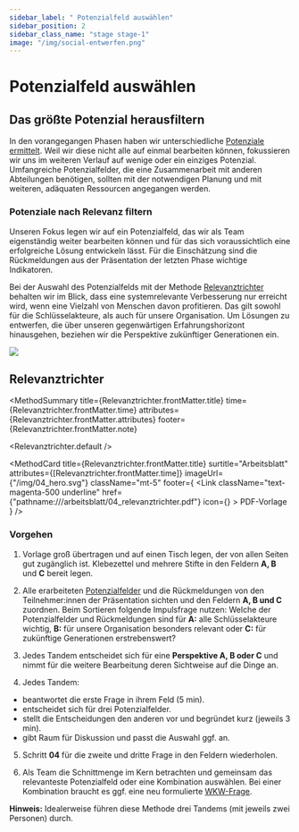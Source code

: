 ```yaml
---
sidebar_label: " Potenzialfeld auswählen"
sidebar_position: 2
sidebar_class_name: "stage stage-1"
image: "/img/social-entwerfen.png"
---
```



# Potenzialfeld auswählen

## Das größte Potenzial herausfiltern

In den vorangegangen Phasen haben wir unterschiedliche [Potenziale ermittelt](/buch/erkennen/potenzialfelder-identifizieren#potenzial-steckbrief). Weil wir diese nicht alle auf einmal bearbeiten können, fokussieren wir uns im weiteren Verlauf auf wenige oder ein einziges Potenzial. Umfangreiche Potenzialfelder, die eine Zusammenarbeit mit anderen Abteilungen benötigen, sollten mit der notwendigen Planung und mit weiteren, adäquaten Ressourcen angegangen werden.

### Potenziale nach Relevanz filtern

Unseren Fokus legen wir auf ein Potenzialfeld, das wir als Team eigenständig weiter bearbeiten können und für das sich voraussichtlich eine erfolgreiche Lösung entwickeln lässt. Für die Einschätzung sind die Rückmeldungen aus der Präsentation der letzten Phase wichtige Indikatoren.

Bei der Auswahl des Potenzialfelds mit der Methode [Relevanztrichter](#relevanztrichter) behalten wir im Blick, dass eine systemrelevante Verbesserung nur erreicht wird, wenn eine Vielzahl von Menschen davon profitieren. Das gilt sowohl für die Schlüsselakteure, als auch für unsere Organisation. Um Lösungen zu entwerfen, die über unseren gegenwärtigen Erfahrungshorizont hinausgehen, beziehen wir die Perspektive zukünftiger Generationen ein.

<img
  src="/img/04_potenzialfeld.svg"
  className="w-64 mx-auto h-auto"
  aria-hidden
/>

## Relevanztrichter

<MethodSummary
  title={Relevanztrichter.frontMatter.title}
  time={Relevanztrichter.frontMatter.time}
  attributes={Relevanztrichter.frontMatter.attributes}
  footer={Relevanztrichter.frontMatter.note}
>
  <Relevanztrichter.default />
</MethodSummary>

<MethodCard
  title={Relevanztrichter.frontMatter.title}
  surtitle="Arbeitsblatt"
  attributes={[Relevanztrichter.frontMatter.time]}
  imageUrl={"/img/04_hero.svg"}
  className="mt-5"
  footer={
    <Link
      className="text-magenta-500 underline"
      href={"pathname:///arbeitsblatt/04_relevanztrichter.pdf"}
      icon={<EditIcon className="w-3 h-3 text-inherit" />}
    >
      PDF-Vorlage
    </Link>
  }
/>

### Vorgehen

1. Vorlage groß übertragen und auf einen Tisch legen, der von allen Seiten gut zugänglich ist. Klebezettel und mehrere Stifte in den Feldern **A, B** und **C** bereit legen.

2. Alle erarbeiteten [Potenzialfelder](/buch/erkennen/potenzialfelder-identifizieren#potenzial-steckbrief) und die Rückmeldungen von den Teilnehmer:innen der Präsentation sichten und den Feldern **A, B und C** zuordnen. Beim Sortieren folgende Impulsfrage nutzen: Welche der Potenzialfelder und Rückmeldungen sind für **A:** alle Schlüsselakteure wichtig, **B:** für unsere Organisation besonders relevant oder **C:** für zukünftige Generationen erstrebenswert?

3. Jedes Tandem entscheidet sich für eine **Perspektive A, B oder C** und nimmt für die weitere Bearbeitung deren Sichtweise auf die Dinge an.

4. Jedes Tandem:

- beantwortet die erste Frage in ihrem Feld (5 min).
- entscheidet sich für drei Potenzialfelder.
- stellt die Entscheidungen den anderen vor und begründet kurz (jeweils 3 min).
- gibt Raum für Diskussion und passt die Auswahl ggf. an.

5. Schritt **04** für die zweite und dritte Frage in den Feldern wiederholen.

6. Als Team die Schnittmenge im Kern betrachten und gemeinsam das relevanteste Potenzialfeld oder eine Kombination auswählen. Bei einer Kombination braucht es ggf. eine neu formulierte [WKW-Frage](/buch/erkennen/potenziale-eingrenzen#wie-können-wir-fragen).

<Hint>
  <b>Hinweis:</b> Idealerweise führen diese Methode drei Tandems (mit jeweils
  zwei Personen) durch.
</Hint>

